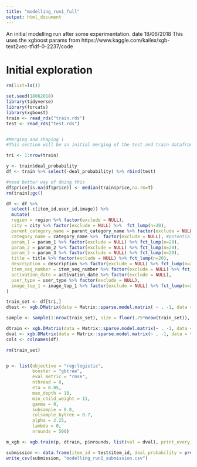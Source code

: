 ```yaml
---
title: "modelling_run1_full"
output: html_document
---
```


An initial modelling run after some experimentation. date 18/06/2018
This uses the xgboost params from https://www.kaggle.com/kailex/xgb-text2vec-tfidf-0-2237/code



# Initial exploration
```r
rm(list=ls())

set.seed(18062018)
library(tidyverse)
library(forcats)
library(xgboost)
train <- read_rds("train.rds")
test <- read_rds("test.rds")


#Merging and shaping 1
#This section will be an initial merging of the test and train dataframes

tri <- 1:nrow(train)

y <- train$deal_probability
df <- train %>% select(-deal_probability) %>% rbind(test)

#need better way of doing this
df$price[is.na(df$price)] <- median(train$price,na.rm=T)
rm(train);gc()

df <- df %>%
  select(-c(item_id,user_id,image)) %>% 
  mutate(
  region = region %>% factor(exclude = NULL),
  city = city %>% factor(exclude = NULL) %>%  fct_lump(n=20),
  parent_category_name = parent_category_name %>% factor(exclude = NULL),
  category_name = category_name %>%  factor(exclude = NULL), #potentially lump,
  param_1 = param_1 %>% factor(exclude = NULL) %>% fct_lump(n=20),
  param_2 = param_2 %>% factor(exclude = NULL) %>% fct_lump(n=20),
  param_3 = param_3 %>% factor(exclude = NULL) %>% fct_lump(n=20),
  title = title %>% factor(exclude = NULL) %>% fct_lump(n=20),
  description = description %>% factor(exclude = NULL) %>% fct_lump(n=20),
  item_seq_number = item_seq_number %>% factor(exclude = NULL) %>% fct_lump(n=20),
  activation_date = activation_date %>% factor(exclude = NULL),
  user_type = user_type %>% factor(exclude = NULL),
  image_top_1 = image_top_1 %>% factor(exclude = NULL) %>% fct_lump(n=20)
)

train_set <- df[tri,]
dtest <- xgb.DMatrix(data = Matrix::sparse.model.matrix( ~ . -1, data = df[-tri,]))

sample <- sample(1:nrow(train_set), size = floor(.75*nrow(train_set)), replace = F)

dtrain <- xgb.DMatrix(data = Matrix::sparse.model.matrix(~ . -1, data = train_set[sample, ]), label = y[sample])
dval <- xgb.DMatrix(data = Matrix::sparse.model.matrix(~ . -1, data = train_set[-sample, ]), label = y[-sample])
cols <- colnames(df)

rm(train_set)


p <- list(objective = "reg:logistic",
          booster = "gbtree",
          eval_metric = "rmse",
          nthread = 8,
          eta = 0.05,
          max_depth = 18,
          min_child_weight = 11,
          gamma = 0,
          subsample = 0.8,
          colsample_bytree = 0.7,
          alpha = 2.25,
          lambda = 0,
          nrounds = 500)

m_xgb <- xgb.train(p, dtrain, p$nrounds, list(val = dval), print_every_n = 10, early_stopping_rounds = 5)

submission <- data.frame(item_id = test$item_id, deal_probability = predict(m_xgb,dtest))
write_csv(submission, "modelling_run1_submission.csv")
````

